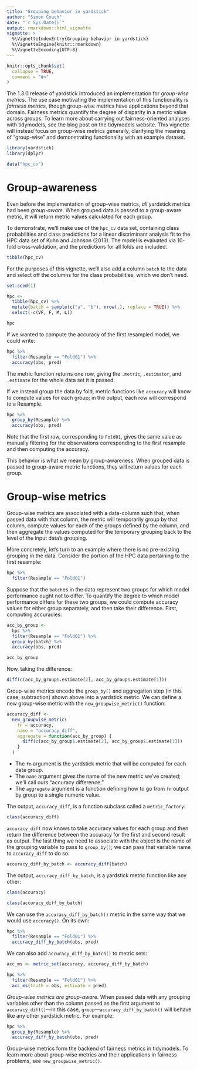 ```yaml
---
title: "Grouping behavior in yardstick"
author: "Simon Couch"
date: "`r Sys.Date()`"
output: rmarkdown::html_vignette
vignette: >
  %\VignetteIndexEntry{Grouping behavior in yardstick}
  %\VignetteEngine{knitr::rmarkdown}
  %\VignetteEncoding{UTF-8}
---
```


```r
knitr::opts_chunk$set(
  collapse = TRUE,
  comment = "#>"
)
```

The 1.3.0 release of yardstick introduced an implementation for _group-wise metrics_. The use case motivating the implementation of this functionality is _fairness metrics_, though group-wise metrics have applications beyond that domain. Fairness metrics quantify the degree of disparity in a metric value across groups. To learn more about carrying out fairness-oriented analyses with tidymodels, see the blog post on the tidymodels website. This vignette will instead focus on group-wise metrics generally, clarifying the meaning of "group-wise" and demonstrating functionality with an example dataset.

<!-- TODO: link to forthcoming tidymodels blog post -->

```r
library(yardstick)
library(dplyr)

data("hpc_cv")
```

# Group-awareness

Even before the implementation of group-wise metrics, _all_ yardstick metrics had been _group-aware_. When grouped data is passed to a group-aware metric, it will return metric values calculated for each group.

To demonstrate, we'll make use of the `hpc_cv` data set, containing class probabilities and class predictions for a linear discriminant analysis fit to the HPC data set of Kuhn and Johnson (2013). The model is evaluated via 10-fold cross-validation, and the predictions for all folds are included. 

```r
tibble(hpc_cv)
```

For the purposes of this vignette, we'll also add a column `batch` to the data and select off the columns for the class probabilities, which we don't need.

```r
set.seed(1)

hpc <-
  tibble(hpc_cv) %>%
  mutate(batch = sample(c("a", "b"), nrow(.), replace = TRUE)) %>%
  select(-c(VF, F, M, L))

hpc
```

If we wanted to compute the accuracy of the first resampled model, we could write:

```r
hpc %>% 
  filter(Resample == "Fold01") %>%
  accuracy(obs, pred)
```

The metric function returns one row, giving the `.metric`, `.estimator`, and `.estimate` for the whole data set it is passed.

If we instead group the data by fold, metric functions like `accuracy` will know to compute values for each group; in the output, each row will correspond to a Resample.

```r
hpc %>% 
  group_by(Resample) %>%
  accuracy(obs, pred)
```

Note that the first row, corresponding to `Fold01`, gives the same value as manually filtering for the observations corresponding to the first resample and then computing the accuracy.

This behavior is what we mean by group-awareness. When grouped data is passed to group-aware metric functions, they will return values for each group.

# Group-wise metrics

Group-wise metrics are associated with a data-column such that, when passed data with that column, the metric will temporarily group by that column, compute values for each of the groups defined by the column, and then aggregate the values computed for the temporary grouping back to the level of the input data's grouping.

More concretely, let's turn to an example where there is no pre-existing grouping in the data. Consider the portion of the HPC data pertaining to the first resample:

```r
hpc %>% 
  filter(Resample == "Fold01")
```

Suppose that the `batch`es in the data represent two groups for which model performance ought not to differ. To quantify the degree to which model performance differs for these two groups, we could compute accuracy values for either group separately, and then take their difference. First, computing accuracies:

```r
acc_by_group <- 
  hpc %>% 
  filter(Resample == "Fold01") %>%
  group_by(batch) %>%
  accuracy(obs, pred)

acc_by_group
```

Now, taking the difference:

```r
diff(c(acc_by_group$.estimate[2], acc_by_group$.estimate[1]))
```

Group-wise metrics encode the `group_by()` and aggregation step (in this case, subtraction) shown above into a yardstick metric. We can define a new group-wise metric with the `new_groupwise_metric()` function:

```r
accuracy_diff <-
  new_groupwise_metric(
    fn = accuracy,
    name = "accuracy_diff",
    aggregate = function(acc_by_group) {
      diff(c(acc_by_group$.estimate[2], acc_by_group$.estimate[1]))
    }
  )
```

* The `fn` argument is the yardstick metric that will be computed for each data group.
* The `name` argument gives the name of the new metric we've created; we'll call ours "accuracy difference."
* The `aggregate` argument is a function defining how to go from `fn` output by group to a single numeric value.

The output, `accuracy_diff`, is a function subclass called a `metric_factory`:

```r
class(accuracy_diff)
```

`accuracy_diff` now knows to take accuracy values for each group and then return the difference between the accuracy for the first and second result as output. The last thing we need to associate with the object is the name of the grouping variable to pass to `group_by()`; we can pass that variable name to `accuracy_diff` to do so:

```r
accuracy_diff_by_batch <- accuracy_diff(batch)
```

The output, `accuracy_diff_by_batch`, is a yardstick metric function like any other:

```r
class(accuracy)

class(accuracy_diff_by_batch)
```

<!-- TODO: once a print method is added, we can print this out and the meaning of "this is just a yardstick metric" will be clearer -->

We can use the `accuracy_diff_by_batch()` metric in the same way that we would use `accuracy()`. On its own:

```r
hpc %>% 
  filter(Resample == "Fold01") %>%
  accuracy_diff_by_batch(obs, pred)
```

We can also add `accuracy_diff_by_batch()` to metric sets:

```r
acc_ms <- metric_set(accuracy, accuracy_diff_by_batch)

hpc %>% 
  filter(Resample == "Fold01") %>%
  acc_ms(truth = obs, estimate = pred)
```

_Group-wise metrics are group-aware._ When passed data with any grouping variables other than the column passed as the first argument to `accuracy_diff()`---in this case, `group`---`accuracy_diff_by_batch()` will behave like any other yardstick metric. For example:

```r
hpc %>% 
  group_by(Resample) %>%
  accuracy_diff_by_batch(obs, pred)
```

Group-wise metrics form the backend of fairness metrics in tidymodels. To learn more about group-wise metrics and their applications in fairness problems, see `new_groupwise_metric()`.

<!-- TODO: link to tidyverse blog post and tidymodels articles. -->

